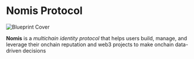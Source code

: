 # Nomis Protocol

![Blueprint Cover](public/assets/nomis-blueprint-cover.svg)

**Nomis** is a _multichain identity protocol_ that helps users build, manage, and leverage their onchain reputation and web3 projects to make onchain data-driven decisions
